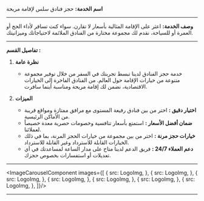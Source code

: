 

**اسم الخدمة:** حجز فنادق سلس لإقامة مريحة

---

**وصف الخدمة:**
اعثر على الإقامة المثالية بأسعار لا تقارن. سواء كنت تسافر لأداء الحج أو العمرة أو للسياحة، نقدم لك مجموعة مختارة من الفنادق الملائمة لاحتياجاتك وميزانيتك.

---

**تفاصيل القسم :**
1. **نظرة عامة**

   - خدمة حجز الفنادق لدينا تبسط تجربتك في السفر من خلال توفير مجموعة متنوعة من خيارات الإقامة حول العالم. من الفنادق الفاخرة إلى الخيارات الاقتصادية، نضمن لك إقامة مريحة ومناسبة أينما سافرت.

2. **الميزات**
   - **اختيار دقيق :** اختر من بين فنادق رفيعة المستوى مع مرافق ممتازة ومواقع قريبة من الأماكن الرئيسية.
   - **ضمان أفضل الأسعار :** استمتع بأسعار تنافسية وخصومات حصرية معدة خصيصاً لعملائنا.
   - **خيارات حجز مرنة :** اختر من بين مجموعة من خيارات الحجز المرنة، بما في ذلك الخيارات القابلة للاسترداد وغير القابلة للاسترداد.
   - **دعم العملاء 24/7 :** فريق الدعم لدينا متاح على مدار الساعة لمساعدتك في أي تعديلات أو استفسارات بخصوص حجزك.

---

<ImageCarouselComponent images={[
   {
      src: LogoImg,
   },
   {
      src: LogoImg,
   },
   {
      src: LogoImg,
   },
   {
      src: LogoImg,
   },
   {
      src: LogoImg,
   },
   {
      src: LogoImg,
   },
   {
      src: LogoImg,
   },
]}/>

---
